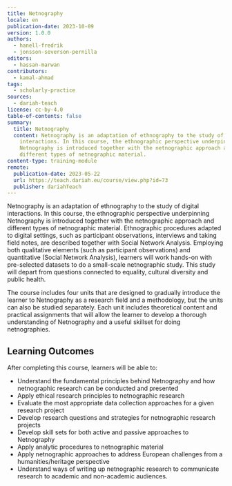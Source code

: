 ```yaml
---
title: Netnography
locale: en
publication-date: 2023-10-09
version: 1.0.0
authors:
  - hanell-fredrik
  - jonsson-severson-pernilla
editors:
  - hassan-marwan
contributors:
  - kamal-ahmad
tags:
  - scholarly-practice
sources:
  - dariah-teach
license: cc-by-4.0
table-of-contents: false
summary:
  title: Netnography
  content: Netnography is an adaptation of ethnography to the study of digital
    interactions. In this course, the ethnographic perspective underpinning
    Netnography is introduced together with the netnographic approach and
    different types of netnographic material.
content-type: training-module
remote:
  publication-date: 2023-05-22
  url: https://teach.dariah.eu/course/view.php?id=73
  publisher: dariahTeach
---
```

Netnography is an adaptation of ethnography to the study of digital interactions. In this course, the ethnographic perspective underpinning Netnography is introduced together with the netnographic approach and different types of netnographic material. Ethnographic procedures adapted to digital settings, such as participant observations, interviews and taking field notes, are described together with Social Network Analysis. Employing both qualitative elements (such as participant observations) and quantitative (Social Network Analysis), learners will work hands-on with pre-selected datasets to do a small-scale netnographic study. This study will depart from questions connected to equality, cultural diversity and public health.

The course includes four units that are designed to gradually introduce the learner to Netnography as a research field and a methodology, but the units can also be studied separately. Each unit includes theoretical content and practical assignments that will allow the learner to develop a thorough understanding of Netnography and a useful skillset for doing netnographies.

## L﻿earning Outcomes

A﻿fter completing this course, learners will be able to:

* Understand the fundamental principles behind Netnography and how netnographic research can be conducted and presented
* Apply ethical research principles to netnographic research
* Evaluate the most appropriate data collection approaches for a given research project
* Develop research questions and strategies for netnographic research projects
* Develop skill sets for both active and passive approaches to Netnography
* Apply analytic procedures to netnographic material
* Apply netnographic approaches to address European challenges from a humanities/heritage perspective
* Understand ways of writing up netnographic research to communicate research to academic and non-academic audiences.

<ExternalResource title="Interested in learning more?" subtitle="Check out &#x22;Netnography&#x22;" url="https://teach.dariah.eu/course/view.php?id=73" />
